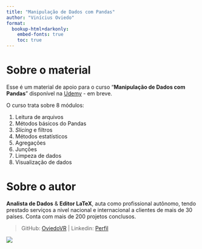 ```yaml
---
title: "Manipulação de Dados com Pandas"
author: "Vinícius Oviedo"
format:
  bookup-html+darkonly:
    embed-fonts: true
    toc: true
---
```


# Sobre o material

Esse é um material de apoio para o curso "**Manipulação de Dados com Pandas**" disponível na [Udemy](https://udemy.com.br) - em breve.

O curso trata sobre 8 módulos:

1. Leitura de arquivos
2. Métodos básicos do Pandas
3. *Slicing* e filtros
4. Métodos estatísticos
5. Agregações
6. Junções
7. Limpeza de dados
8. Visualização de dados

# Sobre o autor

**Analista de Dados** & **Editor LaTeX**, auta como profissional autônomo, tendo prestado serviços a nivel nacional e internacional a clientes de mais de 30 países. Conta com mais de 200 projetos conclusos. 

> GitHub: [OviedoVR](https://github.com/OviedoVR) | 
  Linkedin: [Perfil](https://www.linkedin.com/in/vinicius-oviedo)

![ ](sections/assets/countries-and-projects.png)